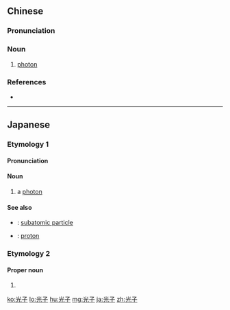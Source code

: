 ==Chinese==
{{zh-forms}}

===Pronunciation===
{{zh-pron
|m=guāngzǐ
|c=gwong1 zi2
|cat=n
}}

===Noun===
{{zh-noun}}

# {{lb|zh|particle}} [[photon]] {{zh-mw|m:粒}}

===References===
* {{pedialite|光子|lang=zh}}

----

==Japanese==

===Etymology 1===
{{wikipedia|lang=ja}}
{{ja-kanjitab|こう|し|yomi=o}}
{{rfe|lang=ja}}

====Pronunciation====
{{ja-pron|acc=a|こうし|y=o}}

====Noun====
{{ja-noun|こうし|hhira=くわうし}}

# {{lb|ja|particle|sort=こうし}} a [[photon]]

====See also====
* {{ja-r|素粒子|そりゅうし}}: [[subatomic particle]]
* {{ja-r|陽子|ようし}}: [[proton]]

===Etymology 2===
{{ja-kanjitab|みつ|こ}}
{{rfe|lang=ja}}

====Proper noun====
{{ja-pos|proper|みつこ}}

# {{given name|female|sort=みつこ|lang=ja}}

[[ko:光子]]
[[lo:光子]]
[[hu:光子]]
[[mg:光子]]
[[ja:光子]]
[[zh:光子]]